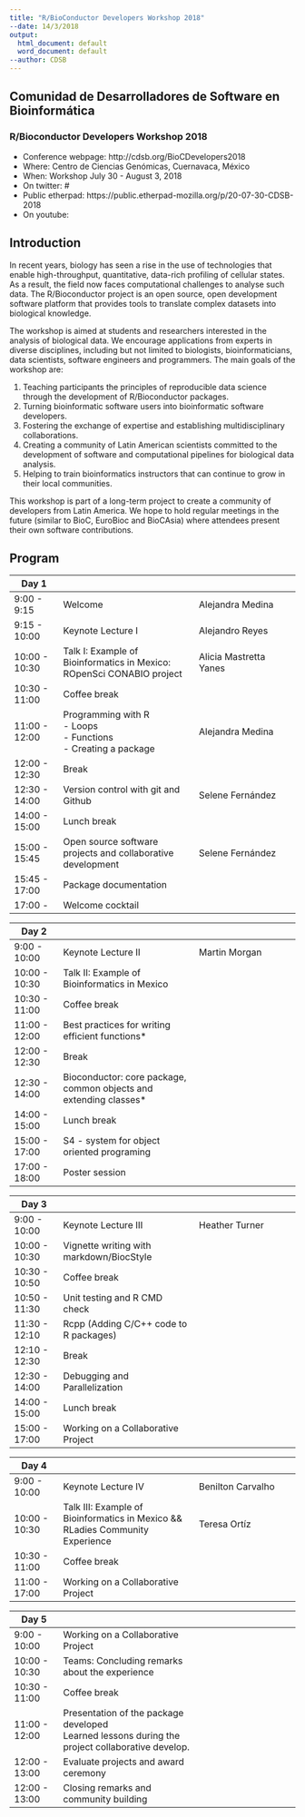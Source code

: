 ```yaml
---
title: "R/BioConductor Developers Workshop 2018"
--date: 14/3/2018
output:
  html_document: default
  word_document: default
--author: CDSB
---
```


## Comunidad de Desarrolladores de Software en Bioinformática

### R/Bioconductor Developers Workshop 2018

  * Conference webpage: http://cdsb.org/BioCDevelopers2018
  * Where: Centro de Ciencias Genómicas, Cuernavaca, México
  * When: Workshop July 30  - August 3, 2018
  * On twitter: #
  * Public etherpad: https://public.etherpad-mozilla.org/p/20-07-30-CDSB-2018
  * On youtube: 


## Introduction

In recent years, biology has seen a rise in the use of technologies that enable high-throughput, quantitative, data-rich profiling of cellular states. As a result, the field now faces  computational challenges to analyse such data. The R/Bioconductor project is an open source, open development software platform that provides tools to translate complex datasets into biological knowledge.

The workshop is aimed at students and researchers interested in the analysis of biological data. We encourage applications from experts in diverse disciplines, including but not limited to biologists, bioinformaticians, data scientists, software engineers and programmers. The main goals of the workshop are:

1. Teaching participants the principles of reproducible data science through the development of R/Bioconductor packages. 
2. Turning bioinformatic software users into bioinformatic software developers.
3. Fostering the exchange of expertise and establishing multidisciplinary collaborations.
4. Creating a community of Latin American scientists committed to the development of software and computational pipelines for biological data analysis. 
5. Helping to train bioinformatics instructors that can continue to grow in their local communities.

This workshop is part of a long-term project to create a community of developers from Latin America. We hope to hold regular meetings in the future (similar to BioC, EuroBioc and BioCAsia) where attendees present their own software contributions.  

## Program


| Day 1   |      |      |
| -------------- | --------------------------------------- | ----------------------------- |
| 9:00 - 9:15   | Welcome  | Alejandra Medina |
| 9:15 - 10:00  | Keynote Lecture I     | Alejandro Reyes     |
| 10:00 - 10:30 | Talk I: Example of Bioinformatics in Mexico: ROpenSci CONABIO project | Alicia Mastretta Yanes|
| 10:30 - 11:00 | Coffee break  |      |
| 11:00 - 12:00 | Programming with R <br> - Loops<br> - Functions<br> - Creating a package | Alejandra Medina |
| 12:00 - 12:30 | Break    |      |
| 12:30 - 14:00 | Version control with git and Github | Selene Fernández |
| 14:00 - 15:00 | Lunch break     |      |
| 15:00 - 15:45 | Open source software projects and collaborative development  | Selene Fernández |
| 15:45 - 17:00 | Package documentation |  |
| 17:00 -       | Welcome cocktail |      |

| Day 2   |      |      |
| -------------- | --------------------------------------- | ----------------------------- |
|9:00 - 10:00  | Keynote Lecture II | Martin Morgan |
|10:00 - 10:30 | Talk II: Example of Bioinformatics in Mexico      |  |
|10:30 - 11:00 | Coffee break  |      |
|11:00 - 12:00 | Best practices for writing efficient functions* |  |
|12:00 - 12:30 | Break    |      |
|12:30 - 14:00 | Bioconductor: core package, common objects and extending classes* | |
|14:00 - 15:00 | Lunch break     |      |
|15:00 - 17:00 | S4 - system for object oriented programing |  |
|17:00 - 18:00 | Poster session |      |


| Day 3   |      |      |
| -------------- | --------------------------------------- | ----------------------------- |
|9:00 - 10:00  |Keynote Lecture III | Heather Turner |
|10:00 - 10:30 |Vignette writing with markdown/BiocStyle |  |
|10:30 - 10:50 |Coffee break|      |
|10:50 - 11:30 |Unit testing and R CMD check|  |
|11:30 - 12:10 |Rcpp (Adding C/C++ code to R packages)|      |
|12:10 - 12:30 |Break|  |
|12:30 - 14:00 |Debugging and Parallelization|  |
|14:00 - 15:00 |Lunch break|      |
|15:00 - 17:00 |Working on a Collaborative Project|  |

| Day 4   |      |      |
| -------------- | --------------------------------------- | ----------------------------- |
| 9:00 - 10:00  | Keynote Lecture IV | Benilton Carvalho |
| 10:00 - 10:30 | Talk III: Example of Bioinformatics in Mexico && RLadies Community Experience | Teresa Ortíz |
| 10:30 - 11:00 | Coffee break  |      |
| 11:00 - 17:00 | Working on a Collaborative Project |  |


| Day 5   |      |      |
| -------------- | --------------------------------------- | ----------------------------- |
| 9:00 - 10:00  | Working on a Collaborative Project |  |
| 10:00 - 10:30 | Teams: Concluding remarks about the experience|  |
| 10:30 - 11:00 | Coffee break  |      |
| 11:00 - 12:00 | Presentation of the package developed<br>Learned lessons during the project collaborative develop.<br>|  |
| 12:00 - 13:00 | Evaluate projects and award ceremony |      |
| 12:00 - 13:00 | Closing remarks and community building    |      |



